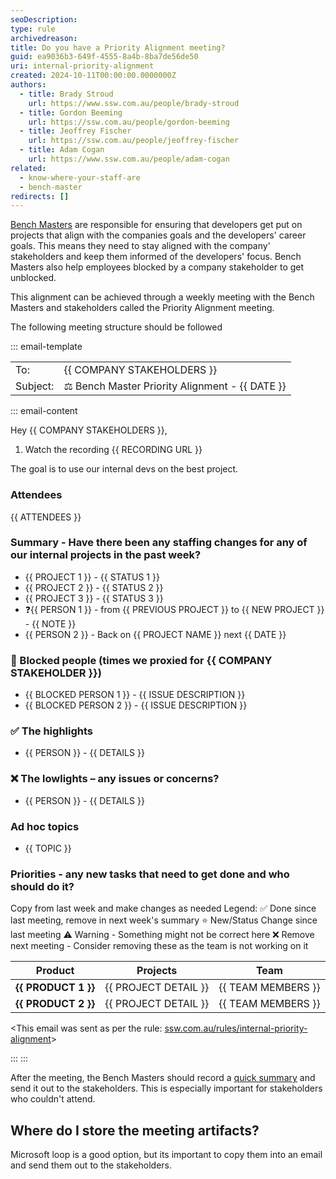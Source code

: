 ```yaml
---
seoDescription:
type: rule
archivedreason:
title: Do you have a Priority Alignment meeting?
guid: ea9036b3-649f-4555-8a4b-8ba7de56de50
uri: internal-priority-alignment
created: 2024-10-11T00:00:00.0000000Z
authors:
  - title: Brady Stroud
    url: https://www.ssw.com.au/people/brady-stroud
  - title: Gordon Beeming
    url: https://ssw.com.au/people/gordon-beeming
  - title: Jeoffrey Fischer
    url: https://ssw.com.au/people/jeoffrey-fischer
  - title: Adam Cogan
    url: https://www.ssw.com.au/people/adam-cogan
related:
  - know-where-your-staff-are
  - bench-master
redirects: []
---
```


[Bench Masters](/bench-mastes) are responsible for ensuring that developers get put on projects that align with the companies goals and the developers' career goals. This means they need to stay aligned with the company' stakeholders and keep them informed of the developers' focus.
Bench Masters also help employees blocked by a company stakeholder to get unblocked.

This alignment can be achieved through a weekly meeting with the Bench Masters and stakeholders called the Priority Alignment meeting.

The following meeting structure should be followed

::: email-template

|          |                                                      |
| -------- | ---------------------------------------------------- |
| To:      | {{ COMPANY STAKEHOLDERS }}                           |
| Subject: | ⚖️ Bench Master Priority Alignment - {{ DATE }} |
::: email-content

Hey {{ COMPANY STAKEHOLDERS }},

1. Watch the recording
    {{ RECORDING URL }}

The goal is to use our internal devs on the best project.

### Attendees

{{ ATTENDEES }}

### Summary - Have there been any staffing changes for any of our internal projects in the past week?

* {{ PROJECT 1 }} - {{ STATUS 1 }}
* {{ PROJECT 2 }} - {{ STATUS 2 }}
* {{ PROJECT 3 }} - {{ STATUS 3 }}
* ❓{{ PERSON 1 }} - from {{ PREVIOUS PROJECT }} to {{ NEW PROJECT }} - {{ NOTE }}
* {{ PERSON 2 }} - Back on {{ PROJECT NAME }} next {{ DATE }}

### 🛑 Blocked people (times we proxied for {{ COMPANY STAKEHOLDER }})

* {{ BLOCKED PERSON 1 }} - {{ ISSUE DESCRIPTION }}
* {{ BLOCKED PERSON 2 }} - {{ ISSUE DESCRIPTION }}

### ✅ The highlights

* {{ PERSON }} - {{ DETAILS }}

### ❌ The lowlights – any issues or concerns?

* {{ PERSON }} - {{ DETAILS }}

### Ad hoc topics

* {{ TOPIC }}

### Priorities - any new tasks that need to get done and who should do it?

Copy from last week and make changes as needed
Legend:
✅ Done since last meeting, remove in next week's summary
⭐️ New/Status Change since last meeting
⚠️ Warning - Something might not be correct here
❌ Remove next meeting - Consider removing these as the team is not working on it

| **Product**         | **Projects**         | **Team**           |
| ------------------- | -------------------- | ------------------ |
| **{{ PRODUCT 1 }}** | {{ PROJECT DETAIL }} | {{ TEAM MEMBERS }} |
| **{{ PRODUCT 2 }}** | {{ PROJECT DETAIL }} | {{ TEAM MEMBERS }} |

<This email was sent as per the rule: [ssw.com.au/rules/internal-priority-alignment](/internal-priority-alignment)>

:::
:::

After the meeting, the Bench Masters should record a [quick summary](/summary-recording-sprint-reviews) and send it out to the stakeholders. This is especially important for stakeholders who couldn't attend.

## Where do I store the meeting artifacts?

Microsoft loop is a good option, but its important to copy them into an email and send them out to the stakeholders.